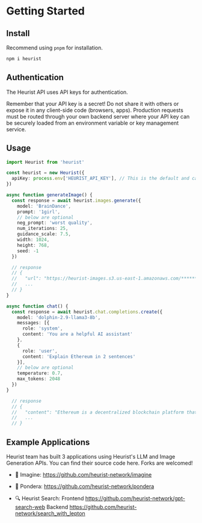 # Getting Started

## Install

Recommend using `pnpm` for installation.

```sh npm2yarn copy
npm i heurist
```

## Authentication

The Heurist API uses API keys for authentication. 

Remember that your API key is a secret! Do not share it with others or expose it in any client-side code (browsers, apps). Production requests must be routed through your own backend server where your API key can be securely loaded from an environment variable or key management service.

## Usage

```ts
import Heurist from 'heurist'

const heurist = new Heurist({
  apiKey: process.env['HEURIST_API_KEY'], // This is the default and can be omitted
})

async function generateImage() {
  const response = await heurist.images.generate({
    model: 'BrainDance',
    prompt: '1girl',
    // below are optional
    neg_prompt: 'worst quality',
    num_iterations: 25,
    guidance_scale: 7.5,
    width: 1024,
    height: 768,
    seed: -1
  })

  // response
  // {
  //   "url": "https://heurist-images.s3.us-east-1.amazonaws.com/**********.png"
  //   ...
  // }
}

async function chat() {
  const response = await heurist.chat.completions.create({
    model: 'dolphin-2.9-llama3-8b',
    messages: [{
      role: 'system',
      content: 'You are a helpful AI assistant'
    },
    {
      role: 'user',
      content: 'Explain Ethereum in 2 sentences'
    }],
    // below are optional
    temperature: 0.7,
    max_tokens: 2048
  })
}

  // response
  // {
  //   "content": "Ethereum is a decentralized blockchain platform that enables developers to build and deploy smart contracts. It allows users to exchange value and perform transactions without the need for intermediaries like banks or financial institutions."
  //   ...
  // }
```

## Example Applications

Heurist team has built 3 applications using Heurist's LLM and Image Generation APIs. You can find their source code here. Forks are welcomed!

- 🎨 Imagine: https://github.com/heurist-network/imagine

- 🧠 Pondera: https://github.com/heurist-network/pondera

- 🔍 Heurist Search: Frontend https://github.com/heurist-network/gpt-search-web Backend https://github.com/heurist-network/search_with_lepton 
